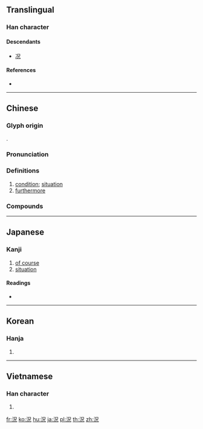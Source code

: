 {{character info/new}}
{{also|况}}
==Translingual==
{{stroke order|strokes=8}}

===Han character===
{{Han char|rn=85|rad=水|as=05|sn=8|four=36110|canj=ERHU|ids=⿰氵兄}}

====Descendants====
* [[况]]

====References====
* {{Han ref|kx=0615.010|dkj=17264|dj=1009.010|hdz=31586.020|uh=6CC1|ud=27841|bh=AA70|bd=43632}}

----

==Chinese==
{{zh-forms|s=况}}

===Glyph origin===
{{Han etym}}
{{Han compound|氵|兄}}.

===Pronunciation===
{{zh-pron
|m=kuàng
|c=fong3
|h=pfs=
|md=
|mn=hóng/qz,tw:hòng/xm,zz:khòng
|w=2huaan
|mc=y
|oc=y
|cat=n,adv
}}

===Definitions===
{{zh-hanzi}}

# [[condition]]; [[situation]]
# [[furthermore]]

===Compounds===
{{zh-der|實況轉播|勢況|何況|情況|境況|實況錄影|市況|實況|情況證據|出狀況|戰況|景況|盛況|盛況空前|空前盛況|況迺|比況|況乎|窘況|病況|況且|況乃|狀況|每況愈下|現況|每下愈況|概況|況味|自況|而況|近況|路況}}

----

==Japanese==

===Kanji===
{{ja-kanji|grade=c|rs=水05}}

# [[of course]]
# [[situation]]

====Readings====
* {{ja-readings|goon=[[こう]] (kō) < [[くわう]] (kwau)|kanon=[[きょう]] (kyō) < [[きやう]] (kyau) < [[くゐやう]] (kwyau/kuwiyau)|kun=[[まして]] (mashite), [[いわんや]] (iwan'ya) < [[いはんや]], [[おもむき]] (omomuki)}}

----

==Korean==

===Hanja===
{{ko-hanja|hangeul=황|eumhun=|rv=hwang|mr=hwang|y=hwang}}

# {{defn|lang=ko|sort=水05}}

----

==Vietnamese==

===Han character===
{{vi-hantu|huống|rs=水05}}

# {{defn|lang=vi}}

[[fr:況]]
[[ko:況]]
[[hu:況]]
[[ja:況]]
[[pl:況]]
[[th:況]]
[[zh:況]]